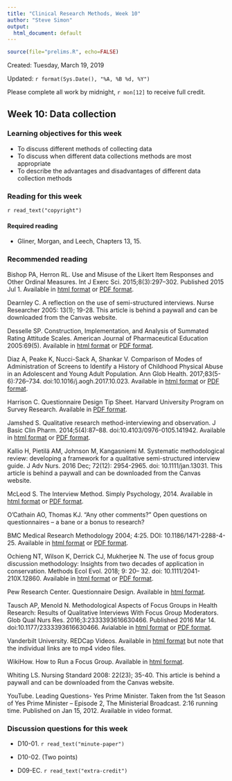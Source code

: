 ```yaml
---
title: "Clinical Research Methods, Week 10"
author: "Steve Simon"
output:
  html_document: default
---
```


```r
source(file="prelims.R", echo=FALSE)
```

Created: Tuesday, March 19, 2019

Updated: `r format(Sys.Date(), "%A, %B %d, %Y")`

Please complete all work by midnight, `r mon[12]` to receive full credit.

## Week 10: Data collection

### Learning objectives for this week

* To discuss different methods of collecting data
* To discuss when different data collections methods are most appropriate
* To describe the advantages and disadvantages of different data collection methods

### Reading for this week

`r read_text("copyright")`

#### Required reading

* Gliner, Morgan, and Leech, Chapters 13, 15.

### Recommended reading

Bishop PA, Herron RL. Use and Misuse of the Likert Item Responses and Other Ordinal Measures. Int J Exerc Sci. 2015;8(3):297–302. Published 2015 Jul 1. Available in [html format](https://www.ncbi.nlm.nih.gov/pmc/articles/PMC4833473/) or [PDF format](https://www.ncbi.nlm.nih.gov/pmc/articles/PMC4833473/pdf/ijes_08_03_297.pdf).

Dearnley C. A reflection on the use of semi-structured interviews. Nurse Researcher 2005: 13(1); 19-28. This article is behind a paywall and can be downloaded from the Canvas website.

Desselle SP. Construction, Implementation, and Analysis of Summated Rating Attitude Scales. American Journal of Pharmaceutical Education 2005:69(5). Available in [html format](https://www.ajpe.org/doi/full/10.5688/aj690597) or [PDF format](https://www.ajpe.org/doi/pdf/10.5688/aj690597). 

Diaz A, Peake K, Nucci-Sack A, Shankar V. Comparison of Modes of Administration of Screens to Identify a History of Childhood Physical Abuse in an Adolescent and Young Adult Population. Ann Glob Health. 2017;83(5-6):726–734. doi:10.1016/j.aogh.2017.10.023. Available in [html format](https://www.ncbi.nlm.nih.gov/pmc/articles/PMC5739060/) or [PDF format](https://www.ncbi.nlm.nih.gov/pmc/articles/PMC5739060/pdf/nihms917351.pdf).

Harrison C. Questionnaire Design Tip Sheet. Harvard University Program on Survey Research. Available in [PDF format](https://psr.iq.harvard.edu/files/psr/files/PSRQuestionnaireTipSheet_0.pdf).

Jamshed S. Qualitative research method-interviewing and observation. J Basic Clin Pharm. 2014;5(4):87–88. doi:10.4103/0976-0105.141942. Available in [html format](https://www.ncbi.nlm.nih.gov/pmc/articles/PMC4194943/) or [PDF format](https://www.ncbi.nlm.nih.gov/pmc/articles/PMC4194943/pdf/JBCP-5-87.pdf).

Kallio H, Pietilä AM, Johnson M, Kangasniemi M. Systematic methodological review: developing a framework for a qualitative semi-structured interview guide. J Adv Nurs. 2016 Dec; 72(12): 2954-2965. doi: 10.1111/jan.13031. This article is behind a paywall and can be downloaded from the Canvas website.

McLeod S. The Interview Method. Simply Psychology, 2014. Available in [html format](https://www.simplypsychology.org/interviews.html) or [PDF format](https://www.simplypsychology.org/simplypsychology.org-interview-method.pdf).

O'Cathain AO, Thomas KJ. "Any other comments?" Open questions on questionnaires – a bane or a bonus to research?

BMC Medical Research Methodology 2004; 4:25. DOI: 10.1186/1471-2288-4-25. Available in [html format](https://bmcmedresmethodol.biomedcentral.com/articles/10.1186/1471-2288-4-25) or [PDF format](https://bmcmedresmethodol.biomedcentral.com/track/pdf/10.1186/1471-2288-4-25).

Ochieng NT, Wilson K, Derrick CJ, Mukherjee N. The use of focus group discussion methodology: Insights from two decades of application in conservation. Methods Ecol Evol. 2018; 9: 20– 32. doi: 10.1111/2041-210X.12860. Available in [html format](https://doi.org/10.1111/2041-210X.12860) or [PDF format](https://besjournals.onlinelibrary.wiley.com/doi/epdf/10.1111/2041-210X.12860).

Pew Research Center. Questionnaire Design. Available in [html format](https://www.pewresearch.org/methods/u-s-survey-research/questionnaire-design/).

Tausch AP, Menold N. Methodological Aspects of Focus Groups in Health Research: Results of Qualitative Interviews With Focus Group Moderators. Glob Qual Nurs Res. 2016;3:2333393616630466. Published 2016 Mar 14. doi:10.1177/2333393616630466. Avialable in [html format](https://www.ncbi.nlm.nih.gov/pmc/articles/PMC5342644/) or [PDF format](https://www.ncbi.nlm.nih.gov/pmc/articles/PMC5342644/pdf/10.1177_2333393616630466.pdf).

Vanderbilt University. REDCap Videos. Available in [html format](https://projectredcap.org/resources/videos/) but note that the individual links are to mp4 video files.

WikiHow. How to Run a Focus Group. Available in [html format](https://www.wikihow.com/Run-a-Focus-Group).

Whiting LS. Nursing Standard 2008: 22(23); 35-40. This article is behind a paywall and can be downloaded from the Canvas website.

YouTube. Leading Questions- Yes Prime Minister. Taken from the 1st Season of Yes Prime Minister – Episode 2, The Ministerial Broadcast. 2:16 running time. Published on Jan 15, 2012. Available in video format.

### Discussion questions for this week

* D10-01. `r read_text("minute-paper")`

* D10-02. (Two points) 

* D09-EC. `r read_text("extra-credit")`


